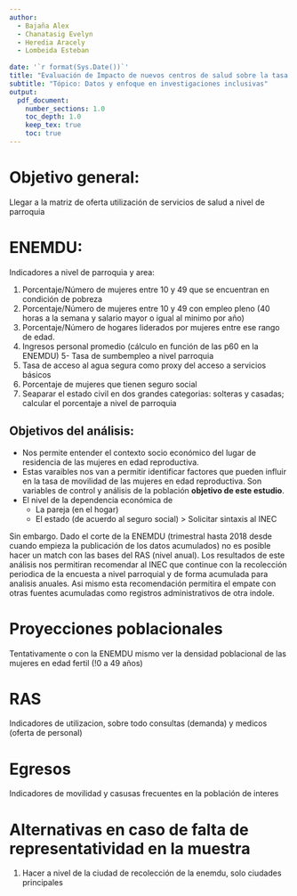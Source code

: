 ```yaml
---
author: 
  - Bajaña Alex
  - Chanatasig Evelyn
  - Heredia Aracely
  - Lombeida Esteban 
  
date: '`r format(Sys.Date())`'
title: "Evaluación de Impacto de nuevos centros de salud sobre la tasa de movilidad para mujeres en edad reproductiva."
subtitle: "Tópico: Datos y enfoque en investigaciones inclusivas"
output:
  pdf_document:
    number_sections: 1.0
    toc_depth: 1.0
    keep_tex: true
    toc: true
---
```


# Objetivo general: 

Llegar a la matriz de oferta utilización de servicios de salud a nivel de parroquia

# ENEMDU:

Indicadores a nivel de parroquia y area:

1. Porcentaje/Número de mujeres entre 10 y 49 que se encuentran en condición  de pobreza
2. Porcentaje/Número de mujeres entre 10 y 49 con empleo pleno (40 horas a la semana y salario mayor o igual al minimo por año)
3. Porcentaje/Número de hogares liderados por mujeres entre ese rango de edad.
4. Ingresos personal promedio (cálculo en función de las p60 en la ENEMDU) 
5- Tasa de sumbempleo a nivel parroquia
6. Tasa de acceso al agua segura como proxy del acceso a servicios básicos
7. Porcentaje de mujeres que tienen seguro social
8. Seaparar el estado civil en dos grandes categorias: solteras y casadas; calcular el porcentaje a nivel de parroquia

## Objetivos del análisis:

- Nos permite entender el contexto socio económico del lugar de residencia de las mujeres en edad reproductiva. 
- Estas varaibles nos van a permitir identificar factores que pueden influir en la tasa de movilidad de las mujeres en edad reproductiva. Son variables de control y análisis de la población **objetivo de este estudio**. 
- El nivel de la dependencia económica de
  - La pareja (en el hogar)
  - El estado (de acuerdo al seguro social)
> Solicitar sintaxis al INEC

Sin embargo. Dado el corte de la ENEMDU (trimestral hasta 2018 desde cuando empieza la publicación de los datos acumulados) no es posible hacer un match con las bases del RAS (nivel anual). Los resultados de este análisis nos permitiran recomendar al INEC que continue con la recolección periodica de la encuesta a nivel parroquial y de forma acumulada para analisis anuales. Asi mismo esta recomendación permitira el empate con otras fuentes acumuladas como registros administrativos de otra indole.  

# Proyecciones poblacionales

Tentativamente o con la ENEMDU mismo ver la densidad poblacional de las mujeres en edad fertil (!0 a 49 años)

# RAS 

Indicadores de utilizacion, sobre todo consultas (demanda) y medicos (oferta de personal)


# Egresos

Indicadores de movilidad y casusas frecuentes en la población de interes


# Alternativas en caso de falta de representatividad en la muestra
 
 1.  Hacer a nivel de la ciudad de recolección de la enemdu, solo ciudades principales